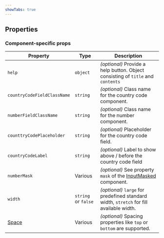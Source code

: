 ```yaml
---
showTabs: true
---
```



## Properties

<DataValueReadwriteProperties type="string" />

### Component-specific props

| Property                                | Type                | Description                                                                                                 |
| --------------------------------------- | ------------------- | ----------------------------------------------------------------------------------------------------------- |
| `help`                                  | `object`            | _(optional)_ Provide a help button. Object consisting of `title` and `contents`                             |
| `countryCodeFieldClassName`             | `string`            | _(optional)_ Class name for the country code component.                                                     |
| `numberFieldClassName`                  | `string`            | _(optional)_ Class name for the number component.                                                           |
| `counttryCodePlaceholder`               | `string`            | _(optional)_ Placeholder for the country code field.                                                        |
| `countryCodeLabel`                      | `string`            | _(optional)_ Label to show above / before the country code field                                            |
| `numberMask`                            | Various             | _(optional)_ See property `mask` of the [InputMasked](/uilib/components/input-masked/properties) component. |
| `width`                                 | `string` or `false` | _(optional)_ `large` for predefined standard width, `stretch` for fill available width.                     |
| [Space](/uilib/layout/space/properties) | Various             | _(optional)_ Spacing properties like `top` or `bottom` are supported.                                       |
